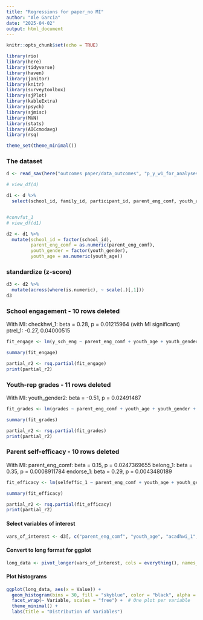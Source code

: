 ```yaml
---
title: "Regressions for paper_no MI"
author: "Ale Garcia"
date: "2025-04-02"
output: html_document
---
```


```r
knitr::opts_chunk$set(echo = TRUE)

library(rio)
library(here)
library(tidyverse)
library(haven)
library(janitor)
library(knitr)
library(surveytoolbox)
library(sjPlot)
library(kableExtra)
library(psych)
library(sjmisc)
library(MVN)
library(stats)
library(AICcmodavg)
library(rsq)

theme_set(theme_minimal())
```


### The dataset ###

```r
d <- read_sav(here("outcomes paper/data_outcomes", "p_y_w1_for_analysesjan25_2.sav")) # 94 rows

# view_df(d)
```


```r
d1 <- d %>%
  select(school_id, family_id, participant_id, parent_eng_comf, youth_age, youth_gender, acadhwi_1, checkhwi_1, struct_1, knowschool_1, stratsbi_1, belong_1, endorse_1, ptrel_1, y_sch_eng, grades, selfeffic_1)


#convfut_1
# view_df(d1)
```


```r
d2 <- d1 %>%
  mutate(school_id = factor(school_id),
         parent_eng_comf = as.numeric(parent_eng_comf),
         youth_gender = factor(youth_gender),
         youth_age = as.numeric(youth_age))
```

### standardize (z-score)
```r
d3 <- d2 %>%
  mutate(across(where(is.numeric), ~ scale(.)[,1]))
d3
```


### School engagement - 10 rows deleted
With MI: 
checkhwi_1: beta = 0.28,  p = 0.01215964 (with MI significant)
ptrel_1: -0.27, 0.04000515
```r
fit_engage <- lm(y_sch_eng ~ parent_eng_comf + youth_age + youth_gender + acadhwi_1 + checkhwi_1 + struct_1 + knowschool_1 + stratsbi_1 + belong_1 + endorse_1 +  ptrel_1, d3)

summary(fit_engage) 

partial_r2 <- rsq.partial(fit_engage)
print(partial_r2)
```

### Youth-rep grades - 11 rows deleted
With MI:
youth_gender2: beta = -0.51, p = 0.02491487
```r
fit_grades <- lm(grades ~ parent_eng_comf + youth_age + youth_gender + acadhwi_1 + checkhwi_1 + struct_1 + knowschool_1 + stratsbi_1 + belong_1 + endorse_1 +  ptrel_1, d3)

summary(fit_grades) 

partial_r2 <- rsq.partial(fit_grades)
print(partial_r2)
```


### Parent self-efficacy - 10 rows deleted
With MI:
parent_eng_comf: beta = 0.15, p =  0.0247369655
belong_1: beta =  0.35, p = 0.0008911784
endorse_1: beta =   0.29,  p = 0.0043480189
```r
fit_efficacy <- lm(selfeffic_1 ~ parent_eng_comf + youth_age + youth_gender + acadhwi_1 + checkhwi_1 + struct_1 + knowschool_1 + stratsbi_1 + belong_1 + endorse_1 +  ptrel_1, d3)

summary(fit_efficacy) 

partial_r2 <- rsq.partial(fit_efficacy)
print(partial_r2)
```


#### Select variables of interest
```r
vars_of_interest <- d3[, c("parent_eng_comf", "youth_age", "acadhwi_1", "checkhwi_1", "struct_1", "knowschool_1", "stratsbi_1", "belong_1", "endorse_1", "ptrel_1", "y_sch_eng", "grades", "selfeffic_1")] # removed youth gender because is a factor
```


#### Convert to long format for ggplot
```r
long_data <- pivot_longer(vars_of_interest, cols = everything(), names_to = "Variable", values_to = "Value")
```


#### Plot histograms
```r
ggplot(long_data, aes(x = Value)) + 
  geom_histogram(bins = 30, fill = "skyblue", color = "black", alpha = 0.7) + 
  facet_wrap(~ Variable, scales = "free") +  # One plot per variable
  theme_minimal() + 
  labs(title = "Distribution of Variables")
```







